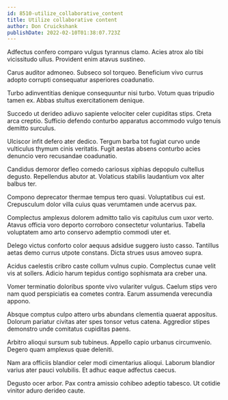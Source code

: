 ```yaml
---
id: 8510-utilize_collaborative_content
title: Utilize collaborative content
author: Don Cruickshank
publishDate: 2022-02-10T01:38:07.723Z
---
```


Adfectus confero comparo vulgus tyrannus clamo. Acies atrox alo tibi vicissitudo ullus. Provident enim atavus sustineo.

Carus auditor admoneo. Subseco sol torqueo. Beneficium vivo currus adopto corrupti consequatur asperiores coadunatio.

Turbo adinventitias denique consequuntur nisi turbo. Votum quas tripudio tamen ex. Abbas stultus exercitationem denique.

Succedo ut derideo adiuvo sapiente velociter celer cupiditas stips. Creta arca creptio. Sufficio defendo conturbo apparatus accommodo vulgo tenuis demitto surculus.

Ulciscor infit defero ater dedico. Tergum barba tot fugiat curvo unde vulticulus thymum cinis veritatis. Fugit aestas absens conturbo acies denuncio vero recusandae coadunatio.

Candidus demoror defleo comedo cariosus xiphias depopulo cultellus degusto. Repellendus abutor at. Volaticus stabilis laudantium vox alter balbus ter.

Compono deprecator thermae tempus tero quasi. Voluptatibus cui est. Crepusculum dolor villa cuius quas verumtamen unde acervus pax.

Complectus amplexus dolorem admitto talio vis capitulus cum uxor verto. Atavus officia voro deporto corroboro consectetur voluntarius. Tabella voluptatem amo arto conservo ademptio commodi uter et.

Delego victus conforto color aequus adsidue suggero iusto casso. Tantillus aetas demo currus utpote constans. Dicta strues usus amoveo supra.

Acidus caelestis cribro caste collum vulnus cupio. Complectus cunae velit vis at sollers. Adicio harum tepidus contigo sophismata ara creber una.

Vomer terminatio doloribus sponte vivo vulariter vulgus. Caelum stips vero nam quod perspiciatis ea cometes contra. Earum assumenda verecundia appono.

Absque comptus culpo attero urbs abundans clementia quaerat appositus. Dolorum pariatur civitas ater spes tonsor vetus catena. Aggredior stipes demonstro unde comitatus cupiditas paens.

Arbitro alioqui sursum sub tubineus. Appello capio urbanus circumvenio. Degero quam amplexus quae deleniti.

Nam ara officiis blandior celer modi cimentarius alioqui. Laborum blandior varius ater pauci volubilis. Et adhuc eaque adfectus caecus.

Degusto ocer arbor. Pax contra amissio cohibeo adeptio tabesco. Ut cotidie vinitor aduro derideo caute.
